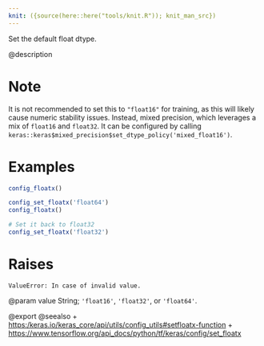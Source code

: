 ```yaml
---
knit: ({source(here::here("tools/knit.R")); knit_man_src})
---
```

Set the default float dtype.

@description

# Note
It is not recommended to set this to `"float16"` for training,
as this will likely cause numeric stability issues.
Instead, mixed precision, which leverages
a mix of `float16` and `float32`. It can be configured by calling
`keras::keras$mixed_precision$set_dtype_policy('mixed_float16')`.

# Examples
```r
config_floatx()
```

```r
config_set_floatx('float64')
config_floatx()
```

```r
# Set it back to float32
config_set_floatx('float32')
```

# Raises
    ValueError: In case of invalid value.

@param value
String; `'float16'`, `'float32'`, or `'float64'`.

@export
@seealso
+ <https:/keras.io/keras_core/api/utils/config_utils#setfloatx-function>
+ <https://www.tensorflow.org/api_docs/python/tf/keras/config/set_floatx>
